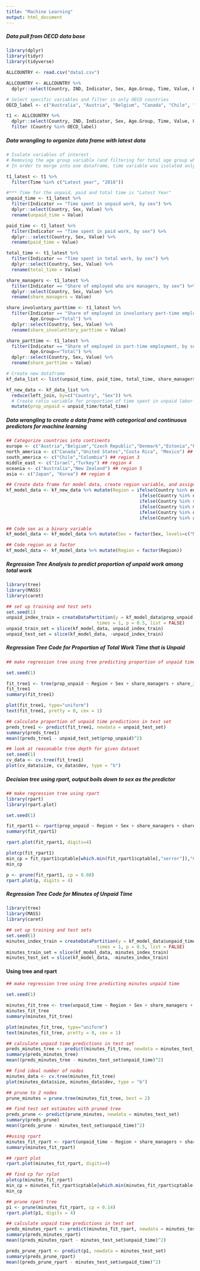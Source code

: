 ```yaml
---
title: "Machine Learning"
output: html_document
---
```


##### Data pull from OECD data base

```r
library(dplyr)
library(tidyr)
library(tidyverse)

ALLCOUNTRY <- read.csv("data1.csv")

ALLCOUNTRY <- ALLCOUNTRY %>% 
  dplyr::select(Country, IND, Indicator, Sex, Age.Group, Time, Value, Unit, Flags)

# Select specific variables and filter in only OECD countries
OECD_label <- c("Australia", "Austria", "Belgium", "Canada", "Chile", "Colombia", "Costa Rica", "Czech Republic", "Denmark", "Estonia", "Finland", "France", "Germany", "Greece", "Hungary", "Iceland", "Ireland", "Israel", "Italy", "Japan", "Korea", "Latvia", "Lithuania", "Luxembourg", "Mexico", "Netherlands", "New Zealand", "Norway", "Poland", "Portugal", "Slovak Republic", "Slovenia", "Spain", "Sweden", "Switzerland", "Turkey", "United Kingdom", "United States")

t1 <- ALLCOUNTRY %>% 
  dplyr::select(Country, IND, Indicator, Sex, Age.Group, Time, Value, Unit, Flags) %>%
  filter (Country %in% OECD_label)
```


##### Data wrangling to organize data frame with latest data

```r
# Isolate variables of interest
# Removing the age group variable (and filtering for total age group when appropriate)
# In order to merge into one dataframe, time variable was isolated only to 2018 for most variables as that is the most recent year with the most complete data. 

t1_latest <- t1 %>%
  filter(Time %in% c("Latest year", "2018"))

#*** Time for the unpaid, paid and total time is "Latest Year"
unpaid_time <- t1_latest %>%
  filter(Indicator == "Time spent in unpaid work, by sex") %>%
  dplyr::select(Country, Sex, Value) %>%      
  rename(unpaid_time = Value)

paid_time <- t1_latest %>%
  filter(Indicator == "Time spent in paid work, by sex") %>%
  dplyr:::select(Country, Sex, Value) %>%
  rename(paid_time = Value)

total_time <- t1_latest %>%
  filter(Indicator == "Time spent in total work, by sex") %>%
  dplyr::select(Country, Sex, Value) %>%
  rename(total_time = Value)

share_managers <- t1_latest %>%
  filter(Indicator == "Share of employed who are managers, by sex") %>%
  dplyr::select(Country, Sex, Value) %>%
  rename(share_managers = Value)

share_involuntary_parttime <- t1_latest %>%
  filter(Indicator == "Share of employed in involuntary part-time employment, by sex and age group",
         Age.Group=="Total") %>%
  dplyr::select(Country, Sex, Value) %>%
  rename(share_involunttary_parttime = Value)

share_parttime <- t1_latest %>%
  filter(Indicator == "Share of employed in part-time employment, by sex and age group",
         Age.Group=="Total") %>%
  dplyr::select(Country, Sex, Value) %>%
  rename(share_parttime = Value)

# Create new dataframe
kf_data_list <- list(unpaid_time, paid_time, total_time, share_managers, share_involuntary_parttime, share_parttime)

kf_new_data <- kf_data_list %>% 
  reduce(left_join, by=c("Country", "Sex")) %>%
  # Create ratio variable for proportion of time spent in unpaid labor
  mutate(prop_unpaid = unpaid_time/total_time)
```


##### Data wrangling to create a data frame with categorical and continuous predictors for machine learning 

```r
## Categorize countries into continents
europe <- c("Austria","Belgium","Czech Republic","Denmark","Estonia","Finland","France", "Germany","Greece","Hungary","Iceland","Ireland", "Italy","Latvia","Lithuania","Luxembourg","Netherlands","Norway","Poland","Portugal","Slovak Republic", "Slovenia", "Spain", "Sweden", "Switzerland","United Kingdom") ## region 1
north_america <- c("Canada","United States","Costa Rica", "Mexico") ## region 2
south_america <- c("Chile","Colombia") ## region 3
middle_east <- c("Israel","Turkey") ## region 4
oceania <- c("Australia","New Zealand") ## region 5
asia <- c("Japan", "Korea") ## region 6

## Create data frame for model data, create region variable, and assign countries a region value
kf_model_data <- kf_new_data %>% mutate(Region = ifelse(Country %in% europe, 1,
                                                  ifelse(Country %in% north_america, 2,
                                                  ifelse(Country %in% south_america,3,
                                                  ifelse(Country %in% middle_east, 4,
                                                  ifelse(Country %in% oceania, 5,
                                                  ifelse(Country %in% asia, 6, NA)))))))

## Code sex as a binary variable
kf_model_data <- kf_model_data %>% mutate(Sex = factor(Sex, levels=c("Men","Women"), labels=c("0","1")))

## Code region as a factor
kf_model_data <- kf_model_data %>% mutate(Region = factor(Region))

```

##### Regression Tree Analysis to predict proportion of unpaid work among total work

```r
library(tree)
library(MASS)
library(caret)

## set up training and test sets
set.seed(1)
unpaid_index_train = createDataPartition(y = kf_model_data$prop_unpaid,
                                  times = 1, p = 0.5, list = FALSE)
unpaid_train_set = slice(kf_model_data, unpaid_index_train)
unpaid_test_set = slice(kf_model_data, -unpaid_index_train)
```


##### Regression Tree Code for Proportion of Total Work Time that is Unpaid

```r
## make regression tree using tree predicting proportion of unpaid time using variables with the fewest NAs

set.seed(1)

fit_tree1 <- tree(prop_unpaid ~ Region + Sex + share_managers + share_involunttary_parttime + share_parttime, data = unpaid_train_set)
fit_tree1
summary(fit_tree1)

plot(fit_tree1, type="uniform")
text(fit_tree1, pretty = 0, cex = 1)

## calculate proportion of unpaid time predictions in test set
preds_tree1 <- predict(fit_tree1, newdata = unpaid_test_set)
summary(preds_tree1)
mean((preds_tree1 - unpaid_test_set$prop_unpaid)^2)

## look at reasonable tree depth for given dataset
set.seed(1)
cv_data <- cv.tree(fit_tree1)
plot(cv_data$size, cv_data$dev, type = "b")

```

##### Decision tree using rpart, output boils down to sex as the predictor

```r
## make regression tree using rpart
library(rpart)
library(rpart.plot)

set.seed(1)

fit_rpart1 <- rpart(prop_unpaid ~ Region + Sex + share_managers + share_involunttary_parttime + share_parttime, data = unpaid_train_set)
summary(fit_rpart1)

rpart.plot(fit_rpart1, digits=4)

plotcp(fit_rpart1)
min_cp = fit_rpart1$cptable[which.min(fit_rpart1$cptable[,"xerror"]),"CP"]
min_cp

p <- prune(fit_rpart1, cp = 0.08)
rpart.plot(p, digits = 4)
```


##### Regression Tree Code for Minutes of Unpaid Time

```r
library(tree)
library(MASS)
library(caret)

## set up training and test sets
set.seed(1)
minutes_index_train = createDataPartition(y = kf_model_data$unpaid_time,
                                  times = 1, p = 0.5, list = FALSE)
minutes_train_set = slice(kf_model_data, minutes_index_train)
minutes_test_set = slice(kf_model_data, -minutes_index_train)
```


#### Using tree and rpart

```r
## make regression tree using tree predicting minutes unpaid time

set.seed(1)

minutes_fit_tree <- tree(unpaid_time ~ Region + Sex + share_managers + share_involunttary_parttime + share_parttime, data = minutes_train_set)
minutes_fit_tree
summary(minutes_fit_tree)

plot(minutes_fit_tree, type="uniform")
text(minutes_fit_tree, pretty = 0, cex = 1)

## calculate unpaid time predictions in test set
preds_minutes_tree <- predict(minutes_fit_tree, newdata = minutes_test_set)
summary(preds_minutes_tree)
mean((preds_minutes_tree - minutes_test_set$unpaid_time)^2)

## find ideal number of nodes
minutes_data <- cv.tree(minutes_fit_tree)
plot(minutes_data$size, minutes_data$dev, type = "b")

## prune to 2 nodes
prune_minutes = prune.tree(minutes_fit_tree, best = 2)

## find test set estimates with pruned tree
preds_prune <- predict(prune_minutes, newdata = minutes_test_set)
summary(preds_prune)
mean((preds_prune - minutes_test_set$unpaid_time)^2)

##using rpart
minutes_fit_rpart <- rpart(unpaid_time ~ Region + share_managers + share_involunttary_parttime + share_parttime, data = minutes_train_set)
summary(minutes_fit_rpart)

## rpart plot
rpart.plot(minutes_fit_rpart, digits=4)

## find cp for rplot
plotcp(minutes_fit_rpart)
min_cp = minutes_fit_rpart$cptable[which.min(minutes_fit_rpart$cptable[,"xerror"]),"CP"]
min_cp

## prune rpart tree
p1 <- prune(minutes_fit_rpart, cp = 0.14)
rpart.plot(p1, digits = 4)

## calculate unpaid time predictions in test set
preds_minutes_rpart <- predict(minutes_fit_rpart, newdata = minutes_test_set)
summary(preds_minutes_rpart)
mean((preds_minutes_rpart - minutes_test_set$unpaid_time)^2)

preds_prune_rpart <- predict(p1, newdata = minutes_test_set)
summary(preds_prune_rpart)
mean((preds_prune_rpart - minutes_test_set$unpaid_time)^2)
```